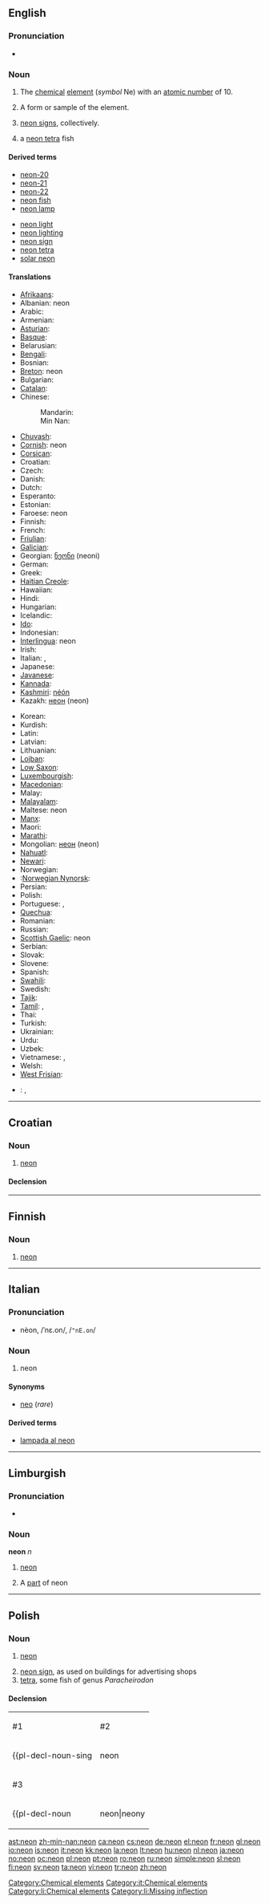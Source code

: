 {{wikipedia}}
{{also|Neon|neón|néon|néón}}
==English==

{{elements|Ne|fluorine|F|sodium|Na}}

===Pronunciation===
* {{audio|en-us-neon.ogg|Audio (US)}}

===Noun===
{{en-noun|s|-}}

# {{uncountable}} The [[chemical]] [[ element]] (''symbol'' Ne) with an [[atomic number]] of 10.
# {{countable}} A form or sample of the element.
# {{uncountable}} [[neon sign]]s, collectively.
# {{countable}} a [[neon tetra]] fish

====Derived terms====
{{rel-top|terms derived from neon}}
* [[neon-20]]
* [[neon-21]]
* [[neon-22]]
* [[neon fish]]
* [[neon lamp]]
{{rel-mid}}
* [[neon light]]
* [[neon lighting]]
* [[neon sign]]
* [[neon tetra]]
* [[solar neon]]
{{rel-bottom}}

====Translations====
{{trans-top|element}}
* [[Afrikaans]]: {{t-|af|neon}}
* Albanian: neon
* Arabic: {{t-|ar|نيون|m|tr=niyú:n|sc=Arab}}
* Armenian: {{t-|hy|նեոն|tr=neon}}
* [[Asturian]]: {{t+|ast|neón}}
* [[Basque]]: {{t-|eu|neona}}
* Belarusian: {{t-|be|неон|m|tr=neón|sc=Cyrl}}
* [[Bengali]]: {{t-|bn|নিয়ন}}
* Bosnian: {{t-|bs|neon}}
* [[Breton]]: neon {{m}}
* Bulgarian: {{t-|bg|неон|m|tr=neón|sc=Cyrl}}
* [[Catalan]]: {{t+|ca|neó}}
* Chinese:
*: Mandarin: {{t+|zh|氖|tr=nǎi}}
*: Min Nan: {{t-|zh-min-nan|ne}}
* [[Chuvash]]: {{tø|cv|неон|sc=Cyrl}}
* [[Cornish]]: neon
* [[Corsican]]: {{t-|co|neone}}
* Croatian: {{t-|hr|neon}}
* Czech: {{t+|cs|neon}}
* Danish: {{t-|da|neon}}
* Dutch: {{t+|nl|neon|n}}
* Esperanto: {{t-|eo|neono}}
* Estonian: {{t-|et|neoon}}
* Faroese: neon
* Finnish: {{t+|fi|neon}}
* French: {{t+|fr|néon|m}}
* [[Friulian]]: {{tø|fur|neon}}
* [[Galician]]: {{t+|gl|neon}}
* Georgian: [[ნეონი]] (neoni)
* German: {{t+|de|Neon|n}}
* Greek: {{t+|el|νέον|n|tr=néo|sc=Grek}}
* [[Haitian Creole]]: {{tø|ht|neyon}}
* Hawaiian: {{tø|haw|nīane}}
* Hindi: {{t-|hi|नियोन}}
* Hungarian: {{t+|hu|neon}}
* Icelandic: {{t+|is|neon}}
* [[Ido]]: {{t+|io|neono}}
* Indonesian: {{t-|id|neon}}
* [[Interlingua]]: neon
* Irish: {{t-|ga|neon}}
* Italian: {{t+|it|neon|m}}, {{t+|it|neo|m}}
* Japanese: {{t+|ja|ネオン|tr=neon}}
* [[Javanese]]: {{t-|jv|neon}}
* [[Kannada]]: {{t-|kn|ನಿಯಾನ್}}
* [[Kashmiri]]: [[néón]]
* Kazakh: [[неон]] (neon)
{{trans-mid}}
* Korean: {{t+|ko|네온|tr=neon}}
* Kurdish: {{t-|ku|neon}}
* Latin: {{t+|la|neon}}
* Latvian: {{t-|lv|neons}}
* Lithuanian: {{t+|lt|neonas}}
* [[Lojban]]: {{t-|jbo|ninynavni}}
* [[Low Saxon]]: {{t-|nds|neon}}
* [[Luxembourgish]]: {{t-|lb|Neon}}
* [[Macedonian]]: {{t-|mk|неон|tr=neon|sc=Cyrl}}
* Malay: {{t-|ms|neon}}
* [[Malayalam]]: {{t-|ml|നിയോണ്‍}}
* Maltese: neon
* [[Manx]]: {{t-|gv|neion}}
* Maori: {{t-|mi|haukura}}
* [[Marathi]]: {{t-|mr|नियॉन}}
* Mongolian: [[неон]] (neon)
* [[Nahuatl]]: {{t-|nah|yancuīquehēcatl}}
* [[Newari]]: {{tø|new|नियोन}}
* Norwegian: {{t+|no|neon}}
* :[[Norwegian Nynorsk]]: {{t-|nn|neon}}
* Persian: {{t-|fa|نئون|sc=fa-Arab}}
* Polish: {{t+|pl|neon|m}}
* Portuguese: {{t+|pt|néon|m}} {{italbrac|Portugal}}, {{t+|pt|neônio|m}} {{italbrac|Brazil}}
* [[Quechua]]: {{t-|qu|niyun}}
* Romanian: {{t+|ro|neon|n}}
* Russian: {{t+|ru|неон|m|tr=neón|sc=Cyrl}}
* [[Scottish Gaelic]]: neon
* Serbian: {{t-|sr|неон|m|tr=neon|sc=Cyrl}}
* Slovak: {{t-|sk|neón}}
* Slovene: {{t+|sl|neon}}
* Spanish: {{t+|es|neón|m}}
* [[Swahili]]: {{t-|sw|neoni}}
* Swedish: {{t+|sv|neon}}
* [[Tajik]]: {{t-|tg|неон|sc=Cyrl}}
* [[Tamil]]: {{t-|ta|நியான்}}, {{t|ta|ஒளிரியம்|tr=oLiriyam}}
* Thai: {{t-|th|นีออน|tr=nīon|sc=Thai}}
* Turkish: {{t+|tr|neon}}
* Ukrainian: {{t-|uk|неон|m|tr=neón|sc=Cyrl}}
* Urdu: {{t-|ur|نیون|sc=ur-Arab}}
* Uzbek: {{t-|uz|неон|tr=neon|sc=Cyrl}}
* Vietnamese: {{t+|vi|neon}}, {{t+|vi|nê-ông}}
* Welsh: {{t-|cy|neon}}
* [[West Frisian]]: {{t-|fy|neon}}
{{trans-bottom}}

{{trans-top|neon signs}}
{{trans-mid}}
{{trans-bottom}}

{{trans-top|neon tetra}}
{{trans-mid}}
{{trans-bottom}}

{{checktrans}}
* {{ttbc|Hebrew}}: {{t+|he|נאון}}, {{t+|he|ניאון|tr=niyon)}}

[[Category:Chemical elements]]

----

==Croatian==

===Noun===
{{hr-noun|g=m|neoni}}

# [[#English|neon]]

====Declension====
{{hr-decl-noun
|neon|neoni
|neona|neona
|neonu|neonima
|neon|neone
|neone|neoni
|neonu|neonima
|neonom|neonima
}}

----

==Finnish==
{{wikipedia|lang=fi}}

===Noun===
{{enum|fluori|natrium|chemical element|Ne|lang=fi}}
{{fi-noun}}

# {{element|lang=fi}} [[#English|neon]]

----

==Italian==

===Pronunciation===
* nèon, /ˈnɛ.on/, /<tt>"nE.on</tt>/

===Noun===
{{infl|it|noun|g=m}}

# neon

====Synonyms====
* [[neo]] (''rare'')

====Derived terms====
* [[lampada al neon]]

[[Category:it:Chemical elements]]

----

==Limburgish==

===Pronunciation===
* {{IPA|[ˈneː˦jɔ˧n]|lang=li}}

===Noun===
'''neon''' ''n''

# {{uncountable|lang=li}} [[neon#English|neon]]
# A [[part]] of neon

[[Category:li:Chemical elements]]
[[Category:li:Missing inflection]]

----

==Polish==
{{wikipedia|lang=pl}}

===Noun===
{{infl|pl|noun|g=m}}

# {{chemical element|lang=pl}} [[#English|neon]]
# [[neon sign]], as used on buildings for advertising shops
# [[tetra]], some fish of genus ''Paracheirodon''

====Declension====
{|
|-
|#1
|#2
|-
|{{pl-decl-noun-sing
|neon
|neonu
|neonowi
|neon
|neonem
|neonie
|neonie
}}
|{{pl-decl-noun
|neon|neony
|neonu|neonów
|neonowi|neonom
|neon|neony
|neonem|neonami
|neonie|neonach
|neonie|neony
}}
|-
|#3
|-
|{{pl-decl-noun
|neon|neony
|neona|neonów
|neonowi|neonom
|neona|neony
|neonem|neonami
|neonie|neonach
|neonie|neony
}}
|}

[[ast:neon]]
[[zh-min-nan:neon]]
[[ca:neon]]
[[cs:neon]]
[[de:neon]]
[[el:neon]]
[[fr:neon]]
[[gl:neon]]
[[io:neon]]
[[is:neon]]
[[it:neon]]
[[kk:neon]]
[[la:neon]]
[[lt:neon]]
[[hu:neon]]
[[nl:neon]]
[[ja:neon]]
[[no:neon]]
[[oc:neon]]
[[pl:neon]]
[[pt:neon]]
[[ro:neon]]
[[ru:neon]]
[[simple:neon]]
[[sl:neon]]
[[fi:neon]]
[[sv:neon]]
[[ta:neon]]
[[vi:neon]]
[[tr:neon]]
[[zh:neon]]